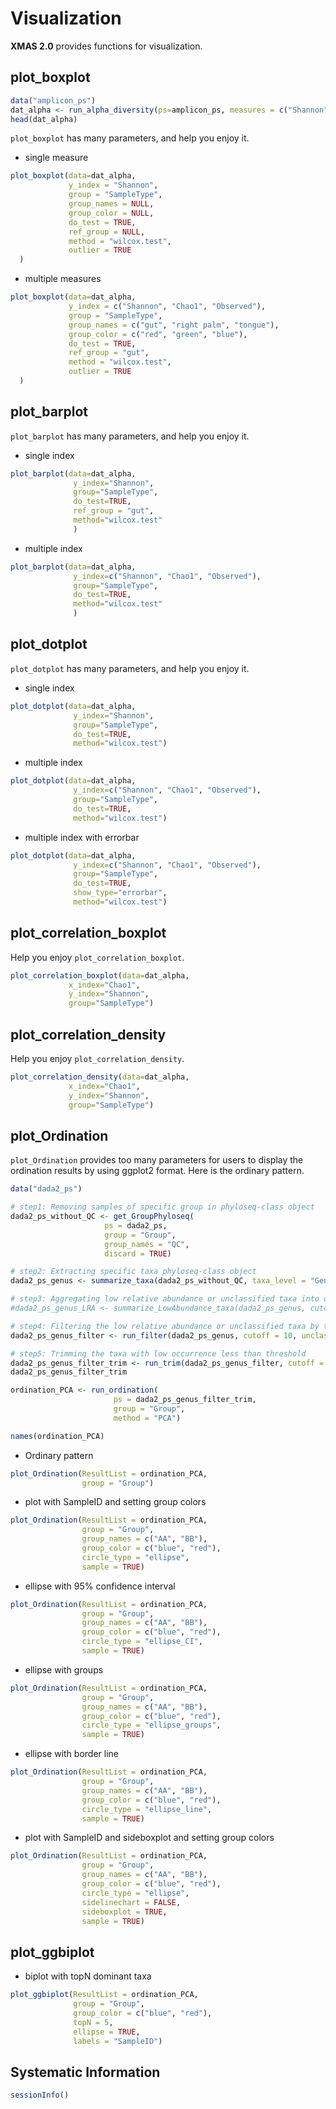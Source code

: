# Visualization

**XMAS 2.0** provides functions for visualization.

## plot_boxplot

```r
data("amplicon_ps")
dat_alpha <- run_alpha_diversity(ps=amplicon_ps, measures = c("Shannon", "Chao1", "Observed"))
head(dat_alpha)
```

`plot_boxplot` has many parameters, and help you enjoy it.

* single measure
```r
plot_boxplot(data=dat_alpha,
             y_index = "Shannon",
             group = "SampleType",
             group_names = NULL,
             group_color = NULL,
             do_test = TRUE,
             ref_group = NULL,
             method = "wilcox.test",
             outlier = TRUE
  )
```

* multiple measures
```r
plot_boxplot(data=dat_alpha,
             y_index = c("Shannon", "Chao1", "Observed"),
             group = "SampleType",
             group_names = c("gut", "right palm", "tongue"),
             group_color = c("red", "green", "blue"),
             do_test = TRUE,
             ref_group = "gut",
             method = "wilcox.test",
             outlier = TRUE
  )
```

## plot_barplot

`plot_barplot` has many parameters, and help you enjoy it.

* single index
```r
plot_barplot(data=dat_alpha,
              y_index="Shannon",
              group="SampleType",
              do_test=TRUE,
              ref_group = "gut",
              method="wilcox.test"
              )
```

* multiple index
```r
plot_barplot(data=dat_alpha,
              y_index=c("Shannon", "Chao1", "Observed"),
              group="SampleType",
              do_test=TRUE,
              method="wilcox.test"
              )
```

## plot_dotplot

`plot_dotplot` has many parameters, and help you enjoy it.

* single index
```r
plot_dotplot(data=dat_alpha,
              y_index="Shannon",
              group="SampleType",
              do_test=TRUE,
              method="wilcox.test")
```

* multiple index
```r
plot_dotplot(data=dat_alpha,
              y_index=c("Shannon", "Chao1", "Observed"),
              group="SampleType",
              do_test=TRUE,
              method="wilcox.test")
```


* multiple index with errorbar
```r
plot_dotplot(data=dat_alpha,
              y_index=c("Shannon", "Chao1", "Observed"),
              group="SampleType",
              do_test=TRUE,
              show_type="errorbar",
              method="wilcox.test")
```


## plot_correlation_boxplot

Help you enjoy `plot_correlation_boxplot`.
```r
plot_correlation_boxplot(data=dat_alpha,
             x_index="Chao1",
             y_index="Shannon",
             group="SampleType")
```


## plot_correlation_density

Help you enjoy `plot_correlation_density`.
```r
plot_correlation_density(data=dat_alpha,
             x_index="Chao1",
             y_index="Shannon",
             group="SampleType")
```


## plot_Ordination

`plot_Ordination` provides too many parameters for users to display the ordination results by using ggplot2 format. Here is the ordinary pattern.

```r
data("dada2_ps")

# step1: Removing samples of specific group in phyloseq-class object
dada2_ps_without_QC <- get_GroupPhyloseq(
                     ps = dada2_ps,
                     group = "Group",
                     group_names = "QC",
                     discard = TRUE)

# step2: Extracting specific taxa phyloseq-class object 
dada2_ps_genus <- summarize_taxa(dada2_ps_without_QC, taxa_level = "Genus", absolute = TRUE)

# step3: Aggregating low relative abundance or unclassified taxa into others
#dada2_ps_genus_LRA <- summarize_LowAbundance_taxa(dada2_ps_genus, cutoff = 10, unclass = TRUE)

# step4: Filtering the low relative abundance or unclassified taxa by the threshold
dada2_ps_genus_filter <- run_filter(dada2_ps_genus, cutoff = 10, unclass = TRUE)

# step5: Trimming the taxa with low occurrence less than threshold
dada2_ps_genus_filter_trim <- run_trim(dada2_ps_genus_filter, cutoff = 0.2, trim = "feature")
dada2_ps_genus_filter_trim

ordination_PCA <- run_ordination(
                       ps = dada2_ps_genus_filter_trim,
                       group = "Group",
                       method = "PCA")

names(ordination_PCA)
```

* Ordinary pattern
```r
plot_Ordination(ResultList = ordination_PCA, 
                group = "Group")
```


* plot with SampleID and setting group colors
```r
plot_Ordination(ResultList = ordination_PCA, 
                group = "Group", 
                group_names = c("AA", "BB"),
                group_color = c("blue", "red"),
                circle_type = "ellipse",
                sample = TRUE)
```


* ellipse with 95% confidence interval
```r
plot_Ordination(ResultList = ordination_PCA, 
                group = "Group", 
                group_names = c("AA", "BB"),
                group_color = c("blue", "red"),
                circle_type = "ellipse_CI",
                sample = TRUE)
```


* ellipse with groups
```r
plot_Ordination(ResultList = ordination_PCA, 
                group = "Group", 
                group_names = c("AA", "BB"),
                group_color = c("blue", "red"),
                circle_type = "ellipse_groups",
                sample = TRUE)
```


* ellipse with border line
```r
plot_Ordination(ResultList = ordination_PCA, 
                group = "Group", 
                group_names = c("AA", "BB"),
                group_color = c("blue", "red"),
                circle_type = "ellipse_line",
                sample = TRUE)
```


* plot with SampleID and sideboxplot and setting group colors
```r
plot_Ordination(ResultList = ordination_PCA, 
                group = "Group", 
                group_names = c("AA", "BB"),
                group_color = c("blue", "red"),
                circle_type = "ellipse",
                sidelinechart = FALSE,
                sideboxplot = TRUE,
                sample = TRUE)
```

## plot_ggbiplot

* biplot with topN dominant taxa
```r
plot_ggbiplot(ResultList = ordination_PCA,
              group = "Group",
              group_color = c("blue", "red"),
              topN = 5,
              ellipse = TRUE,
              labels = "SampleID")
```


## Systematic Information
```r
sessionInfo()
```
